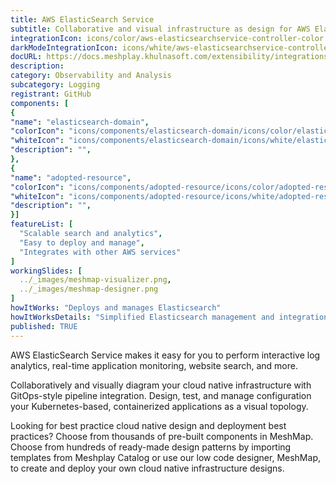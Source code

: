 ```yaml
---
title: AWS ElasticSearch Service
subtitle: Collaborative and visual infrastructure as design for AWS ElasticSearch Service
integrationIcon: icons/color/aws-elasticsearchservice-controller-color.svg
darkModeIntegrationIcon: icons/white/aws-elasticsearchservice-controller-white.svg
docURL: https://docs.meshplay.khulnasoft.com/extensibility/integrations/aws-elasticsearchservice-controller
description: 
category: Observability and Analysis
subcategory: Logging
registrant: GitHub
components: [
{
"name": "elasticsearch-domain",
"colorIcon": "icons/components/elasticsearch-domain/icons/color/elasticsearch-domain-color.svg",
"whiteIcon": "icons/components/elasticsearch-domain/icons/white/elasticsearch-domain-white.svg",
"description": "",
},
{
"name": "adopted-resource",
"colorIcon": "icons/components/adopted-resource/icons/color/adopted-resource-color.svg",
"whiteIcon": "icons/components/adopted-resource/icons/white/adopted-resource-white.svg",
"description": "",
}]
featureList: [
  "Scalable search and analytics",
  "Easy to deploy and manage",
  "Integrates with other AWS services"
]
workingSlides: [
  ../_images/meshmap-visualizer.png,
  ../_images/meshmap-designer.png
]
howItWorks: "Deploys and manages Elasticsearch"
howItWorksDetails: "Simplified Elasticsearch management and integration with AWS"
published: TRUE
---
```

<p>
AWS ElasticSearch Service makes it easy for you to perform interactive log analytics, real-time application monitoring, website search, and more. 
</p>
<p>
    Collaboratively and visually diagram your cloud native infrastructure with GitOps-style pipeline integration. Design, test, and manage configuration your Kubernetes-based, containerized applications as a visual topology.
</p>
<p>
    Looking for best practice cloud native design and deployment best practices? Choose from thousands of pre-built components in MeshMap. Choose from hundreds of ready-made design patterns by importing templates from Meshplay Catalog or use our low code designer, MeshMap, to create and deploy your own cloud native infrastructure designs.
</p>
